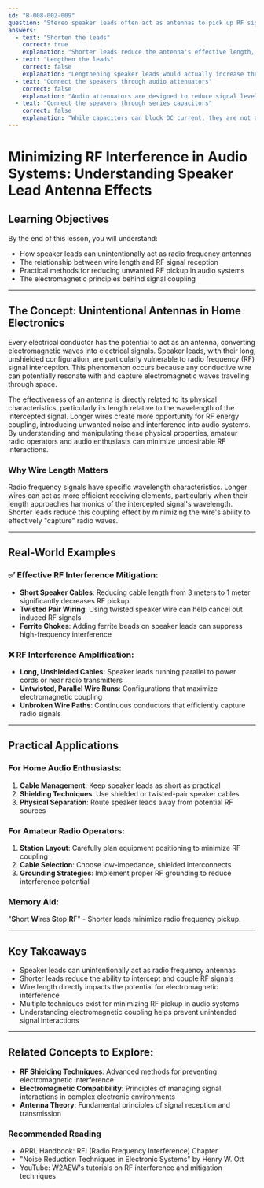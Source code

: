 ```yaml
---
id: "B-008-002-009"
question: "Stereo speaker leads often act as antennas to pick up RF signals. What is one method you can use to minimize this effect?"
answers:
  - text: "Shorten the leads"
    correct: true
    explanation: "Shorter leads reduce the antenna's effective length, minimizing the ability to intercept and couple RF signals. Longer wire acts like an antenna element, more effectively capturing radio frequency energy and potentially introducing noise or interference into the audio system. By reducing the wire length, you decrease the surface area that can act as an unintentional radio frequency receptor."
  - text: "Lengthen the leads"
    correct: false
    explanation: "Lengthening speaker leads would actually increase their ability to act as an antenna, making them MORE susceptible to RF interference. Longer wires provide greater surface area and length for radio frequency signals to be intercepted and coupled into the audio system, which is the opposite of what you want to achieve in minimizing RF pickup."
  - text: "Connect the speakers through audio attenuators"
    correct: false
    explanation: "Audio attenuators are designed to reduce signal level, not prevent RF interference. While they might modify audio characteristics, they do not provide any meaningful protection against radio frequency signals being picked up by speaker leads. This solution addresses signal strength, not RF coupling mechanisms."
  - text: "Connect the speakers through series capacitors"
    correct: false
    explanation: "While capacitors can block DC current, they are not an effective solution for preventing RF interference in speaker leads. Series capacitors might actually create additional impedance problems in the audio circuit and do not provide consistent RF rejection across different frequency ranges."
---
```


# Minimizing RF Interference in Audio Systems: Understanding Speaker Lead Antenna Effects

## Learning Objectives
By the end of this lesson, you will understand:
- How speaker leads can unintentionally act as radio frequency antennas
- The relationship between wire length and RF signal reception
- Practical methods for reducing unwanted RF pickup in audio systems
- The electromagnetic principles behind signal coupling

---

## The Concept: Unintentional Antennas in Home Electronics

Every electrical conductor has the potential to act as an antenna, converting electromagnetic waves into electrical signals. Speaker leads, with their long, unshielded configuration, are particularly vulnerable to radio frequency (RF) signal interception. This phenomenon occurs because any conductive wire can potentially resonate with and capture electromagnetic waves traveling through space.

The effectiveness of an antenna is directly related to its physical characteristics, particularly its length relative to the wavelength of the intercepted signal. Longer wires create more opportunity for RF energy coupling, introducing unwanted noise and interference into audio systems. By understanding and manipulating these physical properties, amateur radio operators and audio enthusiasts can minimize undesirable RF interactions.

### Why Wire Length Matters

Radio frequency signals have specific wavelength characteristics. Longer wires can act as more efficient receiving elements, particularly when their length approaches harmonics of the intercepted signal's wavelength. Shorter leads reduce this coupling effect by minimizing the wire's ability to effectively "capture" radio waves.

---

## Real-World Examples

### ✅ Effective RF Interference Mitigation:
- **Short Speaker Cables**: Reducing cable length from 3 meters to 1 meter significantly decreases RF pickup
- **Twisted Pair Wiring**: Using twisted speaker wire can help cancel out induced RF signals
- **Ferrite Chokes**: Adding ferrite beads on speaker leads can suppress high-frequency interference

### ❌ RF Interference Amplification:
- **Long, Unshielded Cables**: Speaker leads running parallel to power cords or near radio transmitters
- **Untwisted, Parallel Wire Runs**: Configurations that maximize electromagnetic coupling
- **Unbroken Wire Paths**: Continuous conductors that efficiently capture radio signals

---

## Practical Applications

### For Home Audio Enthusiasts:
1. **Cable Management**: Keep speaker leads as short as practical
2. **Shielding Techniques**: Use shielded or twisted-pair speaker cables
3. **Physical Separation**: Route speaker leads away from potential RF sources

### For Amateur Radio Operators:
1. **Station Layout**: Carefully plan equipment positioning to minimize RF coupling
2. **Cable Selection**: Choose low-impedance, shielded interconnects
3. **Grounding Strategies**: Implement proper RF grounding to reduce interference potential

### Memory Aid:
"**S**hort **W**ires **S**top **R**F" - Shorter leads minimize radio frequency pickup.

---

## Key Takeaways

- Speaker leads can unintentionally act as radio frequency antennas
- Shorter leads reduce the ability to intercept and couple RF signals
- Wire length directly impacts the potential for electromagnetic interference
- Multiple techniques exist for minimizing RF pickup in audio systems
- Understanding electromagnetic coupling helps prevent unintended signal interactions

---

## Related Concepts to Explore:
- **RF Shielding Techniques**: Advanced methods for preventing electromagnetic interference
- **Electromagnetic Compatibility**: Principles of managing signal interactions in complex electronic environments
- **Antenna Theory**: Fundamental principles of signal reception and transmission

### Recommended Reading
- ARRL Handbook: RFI (Radio Frequency Interference) Chapter
- "Noise Reduction Techniques in Electronic Systems" by Henry W. Ott
- YouTube: W2AEW's tutorials on RF interference and mitigation techniques